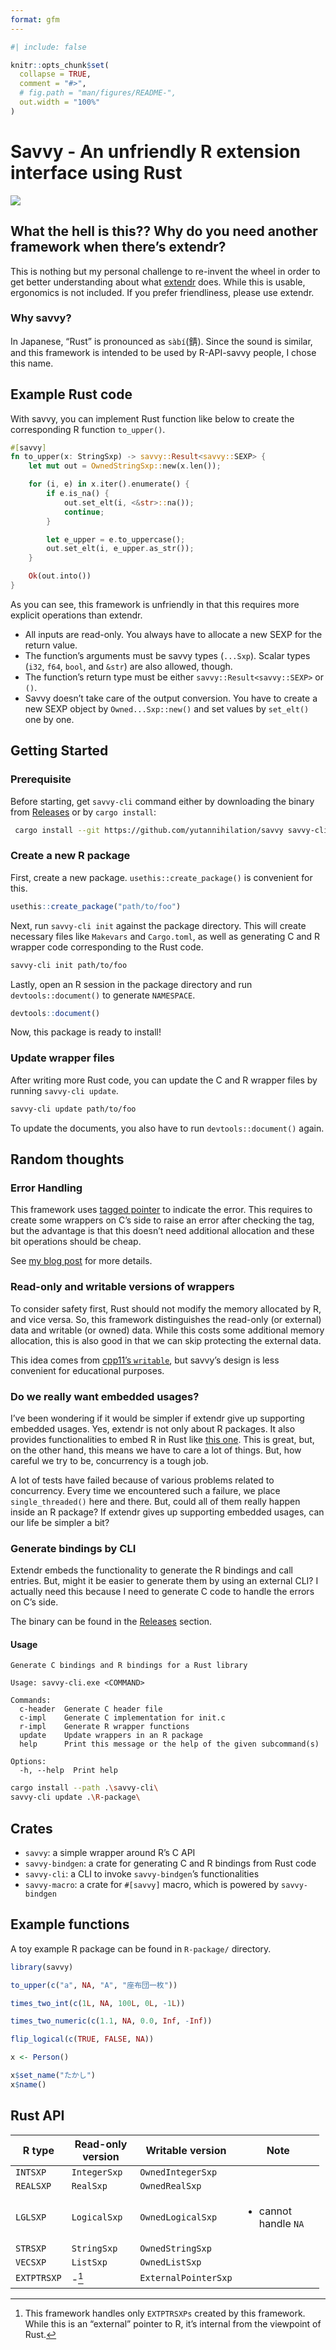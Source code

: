 ```yaml
---
format: gfm
---
```


<!-- README.md is generated from README.qmd. Please edit that file -->

```r
#| include: false

knitr::opts_chunk$set(
  collapse = TRUE,
  comment = "#>",
  # fig.path = "man/figures/README-",
  out.width = "100%"
)
```

# Savvy - An unfriendly R extension interface using Rust

<!-- badges: start -->

[![](https://github.com/yutannihilation/savvy/actions/workflows/R-CMD-check.yaml/badge.svg)](https://github.com/yutannihilation/savvy/actions/workflows/R-CMD-check.yaml)

<!-- badges: end -->

## What the hell is this?? Why do you need another framework when there's extendr?

This is nothing but my personal challenge to re-invent the wheel in order to get better understanding about what [extendr](https://extendr.github.io/) does. While this is usable, ergonomics is not included. If you prefer friendliness, please use extendr.

### Why savvy?

In Japanese, "Rust" is pronounced as `sàbí`(錆). Since the sound is similar, and this framework is intended to be used by R-API-savvy people, I chose this name.

## Example Rust code

With savvy, you can implement Rust function like below to create the corresponding R function `to_upper()`.

``` rust
#[savvy]
fn to_upper(x: StringSxp) -> savvy::Result<savvy::SEXP> {
    let mut out = OwnedStringSxp::new(x.len());

    for (i, e) in x.iter().enumerate() {
        if e.is_na() {
            out.set_elt(i, <&str>::na());
            continue;
        }

        let e_upper = e.to_uppercase();
        out.set_elt(i, e_upper.as_str());
    }

    Ok(out.into())
}
```

As you can see, this framework is unfriendly in that this requires more explicit operations than extendr.

-   All inputs are read-only. You always have to allocate a new SEXP for the return value.
-   The function's arguments must be savvy types (`...Sxp`). Scalar types (`i32`, `f64`, `bool`, and `&str`) are also allowed, though.
-   The function's return type must be either `savvy::Result<savvy::SEXP>` or `()`.
-   Savvy doesn't take care of the output conversion. You have to create a new SEXP object by `Owned...Sxp::new()` and set values by `set_elt()` one by one.

## Getting Started

### Prerequisite

Before starting, get `savvy-cli` command either by downloading the binary from [Releases](https://github.com/yutannihilation/savvy/releases) or by `cargo install`:

``` sh
 cargo install --git https://github.com/yutannihilation/savvy savvy-cli
```

### Create a new R package

First, create a new package. `usethis::create_package()` is convenient for this.

``` r
usethis::create_package("path/to/foo")
```

Next, run `savvy-cli init` against the package directory. This will create necessary files like `Makevars` and `Cargo.toml`, as well as generating C and R wrapper code corresponding to the Rust code.

``` sh
savvy-cli init path/to/foo
```

Lastly, open an R session in the package directory and run `devtools::document()` to generate `NAMESPACE`.

``` r
devtools::document()
```

Now, this package is ready to install!

### Update wrapper files

After writing more Rust code, you can update the C and R wrapper files by running `savvy-cli update`.

``` sh
savvy-cli update path/to/foo
```

To update the documents, you also have to run `devtools::document()` again.

## Random thoughts

### Error Handling

This framework uses [tagged pointer](%22https://en.wikipedia.org/wiki/Tagged_pointer%22) to indicate the error. This requires to create some wrappers on C's side to raise an error after checking the tag, but the advantage is that this doesn't need additional allocation and these bit operations should be cheap.

See [my blog post](https://yutani.rbind.io/post/dont-panic-we-can-unwind/) for more details.

### Read-only and writable versions of wrappers

To consider safety first, Rust should not modify the memory allocated by R, and vice versa. So, this framework distinguishes the read-only (or external) data and writable (or owned) data. While this costs some additional memory allocation, this is also good in that we can skip protecting the external data.

This idea comes from [cpp11's `writable`](https://cpp11.r-lib.org/articles/motivations.html#copy-on-write-semantics), but savvy's design is less convenient for educational purposes.

### Do we really want embedded usages?

I've been wondering if it would be simpler if extendr give up supporting embedded usages. Yes, extendr is not only about R packages. It also provides functionalities to embed R in Rust like [this one](https://github.com/yutannihilation/extendr-tide-api-server-example). This is great, but, on the other hand, this means we have to care a lot of things. But, how careful we try to be, concurrency is a tough job.

A lot of tests have failed because of various problems related to concurrency. Every time we encountered such a failure, we place `single_threaded()` here and there. But, could all of them really happen inside an R package? If extendr gives up supporting embedded usages, can our life be simpler a bit?

### Generate bindings by CLI

Extendr embeds the functionality to generate the R bindings and call entries. But, might it be easier to generate them by using an external CLI? I actually need this because I need to generate C code to handle the errors on C's side.

The binary can be found in the [Releases](https://github.com/yutannihilation/savvy/releases) section.

#### Usage

``` console
Generate C bindings and R bindings for a Rust library

Usage: savvy-cli.exe <COMMAND>

Commands:
  c-header  Generate C header file
  c-impl    Generate C implementation for init.c
  r-impl    Generate R wrapper functions
  update    Update wrappers in an R package
  help      Print this message or the help of the given subcommand(s)

Options:
  -h, --help  Print help
```

``` sh
cargo install --path .\savvy-cli\
savvy-cli update .\R-package\
```

## Crates

-   `savvy`: a simple wrapper around R's C API
-   `savvy-bindgen`: a crate for generating C and R bindings from Rust code
-   `savvy-cli`: a CLI to invoke `savvy-bindgen`'s functionalities
-   `savvy-macro`: a crate for `#[savvy]` macro, which is powered by `savvy-bindgen`

## Example functions

A toy example R package can be found in `R-package/` directory.

```r
library(savvy)

to_upper(c("a", NA, "A", "座布団一枚"))

times_two_int(c(1L, NA, 100L, 0L, -1L))

times_two_numeric(c(1.1, NA, 0.0, Inf, -Inf))

flip_logical(c(TRUE, FALSE, NA))

x <- Person()

x$set_name("たかし")
x$name()
```

## Rust API

+---------------+-------------------+----------------------+------------------------+
| R type        | Read-only version | Writable version     | Note                   |
+===============+===================+======================+========================+
| `INTSXP`      | `IntegerSxp`      | `OwnedIntegerSxp`    |                        |
+---------------+-------------------+----------------------+------------------------+
| `REALSXP`     | `RealSxp`         | `OwnedRealSxp`       |                        |
+---------------+-------------------+----------------------+------------------------+
| `LGLSXP`      | `LogicalSxp`      | `OwnedLogicalSxp`    | -   cannot handle `NA` |
+---------------+-------------------+----------------------+------------------------+
| `STRSXP`      | `StringSxp`       | `OwnedStringSxp`     |                        |
+---------------+-------------------+----------------------+------------------------+
| `VECSXP`      | `ListSxp`         | `OwnedListSxp`       |                        |
+---------------+-------------------+----------------------+------------------------+
| `EXTPTRSXP`   | \-[^1]            | `ExternalPointerSxp` |                        |
+---------------+-------------------+----------------------+------------------------+

[^1]: This framework handles only `EXTPTRSXPs` created by this framework. While this is an "external" pointer to R, it's internal from the viewpoint of Rust.